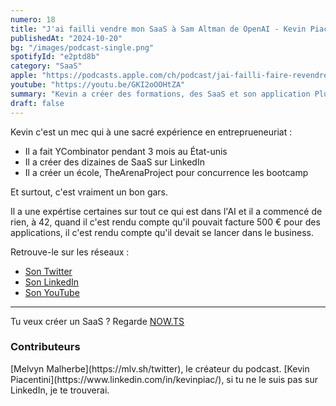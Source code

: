 ```yaml
---
numero: 18
title: "J'ai failli vendre mon SaaS à Sam Altman de OpenAI - Kevin Piacentini #18"
publishedAt: "2024-10-20"
bg: "/images/podcast-single.png"
spotifyId: "e2ptd8b"
category: "SaaS"
apple: "https://podcasts.apple.com/ch/podcast/jai-failli-faire-revendre-mon-saas-%C3%A0-sam-altman-de/id1701022126?i=1000673749653&l=en-GB"
youtube: "https://youtu.be/GKI2oOOHtZA"
summary: "Kevin a créer des formations, des SaaS et son application PluginLabl à générer +180'000 euros ! C'est un expert de la tech, qui à une histoire qui va te passionner."
draft: false
---
```


Kevin c'est un mec qui à une sacré expérience en entreprueneuriat :

* Il a fait YCombinator pendant 3 mois au État-unis
* Il a créer des dizaines de SaaS sur LinkedIn
* Il a créer un école, TheArenaProject pour concurrence les bootcamp

Et surtout, c'est vraiment un bon gars.

Il a une expértise certaines sur tout ce qui est dans l'AI et il a commencé de rien, à 42, quand il c'est rendu compte qu'il pouvait facture 500 € pour des applications, il c'est rendu compte qu'il devait se lancer dans le business.

Retrouve-le sur les réseaux :

- [Son Twitter](https://x.com/kevinpiac)
- [Son LinkedIn](https://www.linkedin.com/in/kevinpiac/) 
- [Son YouTube](https://www.youtube.com/@kevinpiac)

---

Tu veux créer un SaaS ? Regarde [NOW.TS](https://nowts.app)

### Contributeurs

<Contributor>
  [Melvyn Malherbe](https://mlv.sh/twitter), le créateur du podcast.
</Contributor>
<Contributor>
  [Kevin Piacentini](https://www.linkedin.com/in/kevinpiac/), si tu ne le suis pas sur LinkedIn, je te trouverai.
</Contributor>